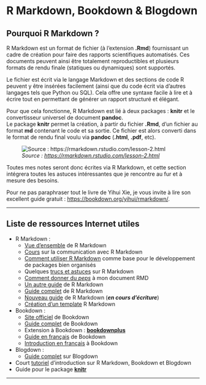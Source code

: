 # R Markdown, Bookdown & Blogdown {#rmarkdown}

## Pourquoi R Markdown ? {#pourquoi-rmarkdown}

R Markdown est un format de fichier (à l'extension **.Rmd**) fournissant un cadre
de création pour faire des rapports scientifiques automatisés. Ces documents
peuvent ainsi être totalement reproductibles et plusieurs formats de rendu
finale (statiques ou dynamiques) sont supportés.

Le fichier est écrit via le langage Markdown et des sections de code R peuvent y
être insérées facilement (ainsi que du code écrit via d'autres langages tels
que Python ou SQL). Cela offre une syntaxe facile à lire et à écrire tout en
permettant de générer un rapport structuré et élégant.

Pour que cela fonctionne, R Markdown est lié à deux packages : **knitr** et le
convertisseur universel de document **pandoc**.  
Le package **knitr** permet la création, à partir du fichier **.Rmd**, d'un fichier
au format **md** contenant le code et sa sortie. Ce fichier est alors converti
dans le format de rendu final voulu via **pandoc** (**.html**, **.pdf**, etc).

![*Source : <https://rmarkdown.rstudio.com/lesson-2.html>*](images/rmarkdownflow.png)

Toutes mes notes seront donc écrites via R Markdown, et cette section intégrera
toutes les astuces intéressantes que je rencontre au fur et à mesure des
besoins.

Pour ne pas paraphraser tout le livre de Yihui Xie, je vous invite à
lire son excellent guide gratuit : <https://bookdown.org/yihui/rmarkdown/>.

***

## Liste de ressources Internet utiles {.unnumbered #ref-rmd}

* R Markdown :
  - [Vue d'ensemble](https://rmarkdown.rstudio.com/lesson-1.html) de R Markdown
  - [Cours](https://ysc-rmarkdown.netlify.app/) sur la communication avec R Markdown
  - [Comment utiliser R Markdown](https://emilyriederer.netlify.app/post/rmarkdown-driven-development/)
  comme base pour le développement de packages bien organisés
  - Quelques [trucs et astuces](https://www.dataquest.io/blog/r-markdown-tips-tricks-and-shortcuts/)
   sur R Markdown
  - [Comment donner du *peps*](https://holtzy.github.io/Pimp-my-rmd/)
   à mon document RMD
  - [Un autre guide](https://www.dataquest.io/blog/r-markdown-guide-cheatsheet/)
   de R Markdown
  - [Guide complet](https://bookdown.org/yihui/rmarkdown/) de R Markdown
  - [Nouveau guide](https://bookdown.org/yihui/rmarkdown-cookbook/)
  de R Markdown (***en cours d'écriture***)
  - [Création d'un template](https://danawanzer.com/using-r-for-immediate-reporting-in-evaluation/)
   R Markdown
* Bookdown :
  - [Site officiel](https://bookdown.org/home/about/) de Bookdown
  - [Guide complet](https://bookdown.org/yihui/bookdown/) de Bookdown
  - Extension à Bookdown : [**bookdownplus**](https://bookdown.org/baydap/bookdownplus/)
  - [Guide en français](https://statistique-et-logiciel-r.com/creer-un-livre-document-avec-bookdown/)
  de Bookdown
  - [Introduction en français](https://thinkr.fr/rediger-avec-bookdown-pourquoi-comment/)
   à Bookdown
* Blogdown :
  - [Guide complet](https://bookdown.org/yihui/blogdown/) sur Blogdown
* Court [tutoriel](https://slides.yihui.org/2017-rmarkdown-UNL-Yihui-Xie.html#1)
 d'introduction sur R Markdown, Bookdown et Blogdown
* Guide pour le package [**knitr**](https://yihui.org/knitr/)

***
